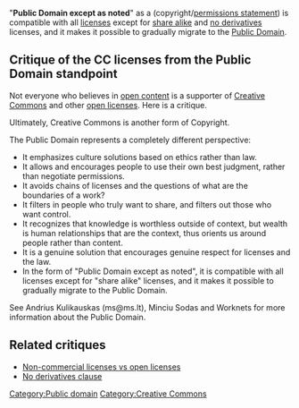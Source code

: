 "'''Public Domain except as noted'''" as a (copyright/[[permissions statement]]) is compatible with all [[licenses]] except for [[share alike]] and [[no derivatives]] licenses, and it makes it possible to gradually migrate to the [[Public Domain]].

== Critique of the CC licenses from the Public Domain standpoint ==

Not everyone who believes in [[open content]] is a supporter of [[Creative Commons]] and other [[open licenses]]. Here is a critique.

Ultimately, Creative Commons is another form of Copyright.

The Public Domain represents a completely different perspective:
* It emphasizes culture solutions based on ethics rather than law.
* It allows and encourages people to use their own best judgment, rather than negotiate permissions.
* It avoids chains of licenses and the questions of what are the boundaries of a work?
* It filters in people who truly want to share, and filters out those who want control.
* It recognizes that knowledge is worthless outside of context, but wealth is human relationships that are the context, thus orients us around people rather than content.
* It is a genuine solution that encourages genuine respect for licenses and the law.
* In the form of "Public Domain except as noted", it is compatible with all licenses except for "share alike" licenses, and it makes it possible to gradually migrate to the Public Domain.

See Andrius Kulikauskas (ms@ms.lt), Minciu Sodas and Worknets for more information about the Public Domain.

== Related critiques ==
* [[Non-commercial licenses vs open licenses]]
* [[No derivatives clause]]


[[Category:Public domain]]
[[Category:Creative Commons]]